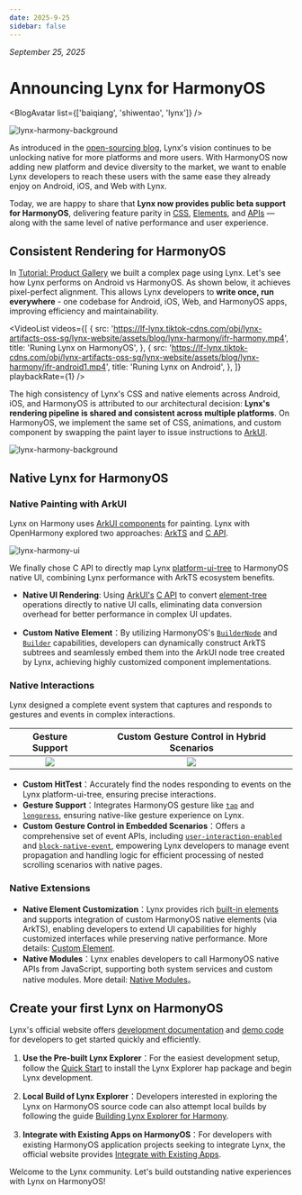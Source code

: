 ```yaml
---
date: 2025-9-25
sidebar: false
---
```



_September 25, 2025_

# Announcing Lynx for HarmonyOS

<BlogAvatar list={['baiqiang', 'shiwentao', 'lynx']} />

![lynx-harmony-background](https://lf-lynx.tiktok-cdns.com/obj/lynx-artifacts-oss-sg/lynx-website/assets/blog/lynx-harmony/lynx-harmony-background1.png)

As introduced in the [open-sourcing blog](/blog/lynx-unlock-native-for-more.html), Lynx's vision continues to be unlocking native for more platforms and more users. With HarmonyOS now adding new platform and device diversity to the market, we want to enable Lynx developers to reach these users with the same ease they already enjoy on Android, iOS, and Web with Lynx.

Today, we are happy to share that **Lynx now provides public beta support for HarmonyOS**, delivering feature parity in [CSS](/guide/ui/styling.html), [Elements](/api/elements/built-in/view.html), and [APIs](/api/index.html) — along with the same level of native performance and user experience.


## Consistent Rendering for HarmonyOS

In [Tutorial: Product Gallery](/guide/start/tutorial-gallery.html) we built a complex page using Lynx. Let's see how Lynx performs on Android vs HarmonyOS. As shown below, it achieves pixel-perfect alignment. This allows Lynx developers to **write once, run everywhere** - one codebase for Android, iOS, Web, and HarmonyOS apps, improving efficiency and maintainability.

<VideoList
  videos={[
    {
      src: 'https://lf-lynx.tiktok-cdns.com/obj/lynx-artifacts-oss-sg/lynx-website/assets/blog/lynx-harmony/ifr-harmony.mp4',
      title: 'Runing Lynx on HarmonyOS',
    },
    {
      src: 'https://lf-lynx.tiktok-cdns.com/obj/lynx-artifacts-oss-sg/lynx-website/assets/blog/lynx-harmony/ifr-android1.mp4',
      title: 'Runing Lynx on Android',
    },
  ]}
  playbackRate={1}
/>

The high consistency of Lynx's CSS and native elements across Android, iOS, and HarmonyOS is attributed to our architectural decision: **Lynx's rendering pipeline is shared and consistent across multiple platforms**. On HarmonyOS, we implement the same set of CSS, animations, and custom component by swapping the paint layer to issue instructions to [ArkUI](https://developer.huawei.com/consumer/cn/doc/harmonyos-guides/arkui-overview).

![lynx-harmony-background](https://lf-lynx.tiktok-cdns.com/obj/lynx-artifacts-oss-sg/lynx-website/assets/blog/lynx-harmony/lynx-harmony-imp.png)


## Native Lynx for HarmonyOS

### Native Painting with ArkUI

Lynx on Harmony uses [ArkUI components](https://developer.huawei.com/consumer/cn/doc/harmonyos-guides/arkui-overview) for painting. Lynx with OpenHarmony explored two approaches: [ArkTS](https://developer.huawei.com/consumer/cn/doc/harmonyos-guides/arkts-ui-development-overview) and [C API](https://developer.huawei.com/consumer/cn/doc/harmonyos-guides/ndk-build-ui-overview).

![lynx-harmony-ui](https://lf-lynx.tiktok-cdns.com/obj/lynx-artifacts-oss-sg/lynx-website/assets/blog/lynx-harmony/lynx-harmony-ui.png)

We finally chose C API to directly map Lynx [platform-ui-tree](https://lynxjs.org/guide/spec.html#platform-ui-tree) to HarmonyOS native UI, combining Lynx performance with ArkTS ecosystem benefits.

- **Native UI Rendering**: Using [ArkUI's](https://developer.huawei.com/consumer/cn/doc/harmonyos-guides/arkui-overview) [C API](https://developer.huawei.com/consumer/cn/doc/harmonyos-guides/ndk-build-ui-overview) to convert [element-tree](https://lynxjs.org/guide/spec.html#element-tree) operations directly to native UI calls, eliminating data conversion overhead for better performance in complex UI updates.

- **Custom Native Element**：By utilizing HarmonyOS's [`BuilderNode`](https://developer.huawei.com/consumer/cn/doc/harmonyos-guides/arkts-user-defined-arktsnode-buildernode) and [`Builder`](https://developer.huawei.com/consumer/cn/doc/harmonyos-guides/arkts-builder) capabilities, developers can dynamically construct ArkTS subtrees and seamlessly embed them into the ArkUI node tree created by Lynx, achieving highly customized component implementations.

### Native Interactions

Lynx designed a complete event system that captures and responds to gestures and events in complex interactions.

<table
  rules="none"
  align="center"
  width="100%"
  style={{ tableLayout: 'fixed' }}
>
  <thead align="center">
    <th colSpan={1}>
      <span style={{ fontWeight: 'bold' }}>
        Gesture Support
      </span>
    </th>
    <th colSpan={1}>
      <span style={{ fontWeight: 'bold' }}>
        Custom Gesture Control in Hybrid Scenarios
      </span>
    </th>
  </thead>
  <tr >
    <td style={{ padding: '15px 0 15px 15px' }}>
      <center>
        <img
          src="https://lf-lynx.tiktok-cdns.com/obj/lynx-artifacts-oss-sg/lynx-website/assets/blog/lynx-harmony/base-event.gif"
          style={{ width: '200px',height:'380px',aspectRatio: '1/1' }}
        />
      </center>
    </td>
  <td style={{ padding: '15px 0 15px 15px' }}>
      <center>
        <img
          src="https://lf-lynx.tiktok-cdns.com/obj/lynx-artifacts-oss-sg/lynx-website/assets/blog/lynx-harmony/complex-event.gif"
          style={{ width: '200px',height:'380px',aspectRatio: '1/1' }}
        />
      </center>
    </td>
  </tr>
</table>

- **Custom HitTest**：Accurately find the nodes responding to events on the Lynx platform-ui-tree, ensuring precise interactions.
- **Gesture Support**：Integrates HarmonyOS gesture like [`tap`](https://lynxjs.org/api/lynx-api/event/touch-event#tap) and [`longpress`](https://lynxjs.org/api/lynx-api/event/touch-event#longpress), ensuring native-like gesture experience on Lynx.
- **Custom Gesture Control in Embedded Scenarios**：Offers a comprehensive set of event APIs, including [`user-interaction-enabled`](https://lynxjs.org/api/elements/built-in/view.html#user-interaction-enabled)  and [`block-native-event`](https://lynxjs.org/api/elements/built-in/view.html#block-native-event), empowering Lynx developers to manage event propagation and handling logic for efficient processing of nested scrolling scenarios with native pages.

### Native Extensions
- **Native Element Customization**：Lynx provides rich [built-in elements](https://lynxjs.org/api/elements/built-in/view.html) and supports integration of custom HarmonyOS native elements (via ArkTS), enabling developers to extend UI capabilities for highly customized interfaces while preserving native performance. More details: [Custom Element](/guide/custom-native-component.html#platform=harmony).
- **Native Modules**：Lynx enables developers to call HarmonyOS native APIs from JavaScript, supporting both system services and custom native modules. More detail: [Native Modules](/guide/use-native-modules.html#platform=harmony)。


## Create your first Lynx on HarmonyOS

Lynx's official website offers [development documentation](/guide/start/integrate-with-existing-apps.html#platform=harmony) and [demo code](https://github.com/lynx-family/integrating-lynx-demo-projects/tree/main/harmony/HarmonyEmptyProject) for developers to get started quickly and efficiently.

1. **Use the Pre-built Lynx Explorer**：For the easiest development setup, follow the [Quick Start](/guide/start/quick-start.html) to install the Lynx Explorer hap package and begin Lynx development.

1. **Local Build of Lynx Explorer**：Developers interested in exploring the Lynx on HarmonyOS source code can also attempt local builds by following the guide [Building Lynx Explorer for Harmony](https://github.com/lynx-family/lynx/tree/develop/explorer/harmony).

1. **Integrate with Existing Apps on HarmonyOS**：For developers with existing HarmonyOS application projects seeking to integrate Lynx, the official website provides [Integrate with Existing Apps](/guide/start/integrate-with-existing-apps.html#platform=harmony).

Welcome to the Lynx community. Let's build outstanding native experiences with Lynx on HarmonyOS!
